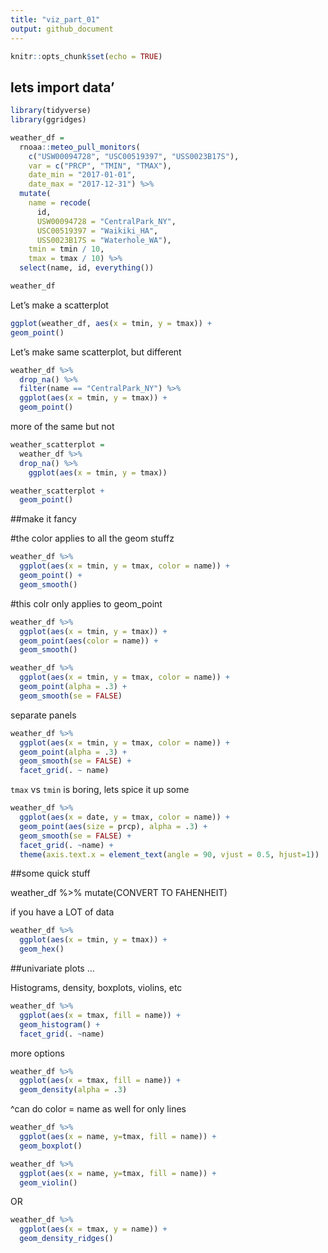 ```yaml
---
title: "viz_part_01"
output: github_document
---
```


```r
knitr::opts_chunk$set(echo = TRUE)
```


## lets import data'

```r
library(tidyverse)
library(ggridges)

```




```r
weather_df = 
  rnoaa::meteo_pull_monitors(
    c("USW00094728", "USC00519397", "USS0023B17S"),
    var = c("PRCP", "TMIN", "TMAX"), 
    date_min = "2017-01-01",
    date_max = "2017-12-31") %>%
  mutate(
    name = recode(
      id, 
      USW00094728 = "CentralPark_NY", 
      USC00519397 = "Waikiki_HA",
      USS0023B17S = "Waterhole_WA"),
    tmin = tmin / 10,
    tmax = tmax / 10) %>%
  select(name, id, everything())

weather_df
```


Let's make a scatterplot

```r
ggplot(weather_df, aes(x = tmin, y = tmax)) +
geom_point() 

```


Let's make same scatterplot, but different

```r
weather_df %>%
  drop_na() %>%
  filter(name == "CentralPark_NY") %>%
  ggplot(aes(x = tmin, y = tmax)) +
  geom_point()
```

more of the same but not

```r
weather_scatterplot = 
  weather_df %>%
  drop_na() %>%
    ggplot(aes(x = tmin, y = tmax)) 

weather_scatterplot + 
  geom_point()

```

##make it fancy

#the color applies to all the geom stuffz
```r
weather_df %>% 
  ggplot(aes(x = tmin, y = tmax, color = name)) +
  geom_point() +
  geom_smooth()


```

#this colr only applies to geom_point

```r
weather_df %>% 
  ggplot(aes(x = tmin, y = tmax)) +
  geom_point(aes(color = name)) +
  geom_smooth()
```


```r
weather_df %>% 
  ggplot(aes(x = tmin, y = tmax, color = name)) +
  geom_point(alpha = .3) +
  geom_smooth(se = FALSE)

```

separate panels

```r
weather_df %>% 
  ggplot(aes(x = tmin, y = tmax, color = name)) +
  geom_point(alpha = .3) +
  geom_smooth(se = FALSE) + 
  facet_grid(. ~ name)
```

`tmax` vs `tmin` is boring, lets spice it up some 

```r
weather_df %>% 
  ggplot(aes(x = date, y = tmax, color = name)) +
  geom_point(aes(size = prcp), alpha = .3) +
  geom_smooth(se = FALSE) +
  facet_grid(. ~name) +
  theme(axis.text.x = element_text(angle = 90, vjust = 0.5, hjust=1))
```


##some quick stuff

weather_df %>% 
  mutate(CONVERT TO FAHENHEIT)



if you have a LOT of data

```r
weather_df %>% 
  ggplot(aes(x = tmin, y = tmax)) +
  geom_hex()
```


##univariate plots ... 

Histograms, density, boxplots, violins, etc

```r
weather_df %>% 
  ggplot(aes(x = tmax, fill = name)) +
  geom_histogram() +
  facet_grid(. ~name)
```

more options


```r
weather_df %>% 
  ggplot(aes(x = tmax, fill = name)) +
  geom_density(alpha = .3)
```

^can do color = name as well for only lines 


```r
weather_df %>% 
  ggplot(aes(x = name, y=tmax, fill = name)) +
  geom_boxplot()
```

```r
weather_df %>% 
  ggplot(aes(x = name, y=tmax, fill = name)) +
  geom_violin()
```

OR


```r
weather_df %>% 
  ggplot(aes(x = tmax, y = name)) +
  geom_density_ridges()
```











